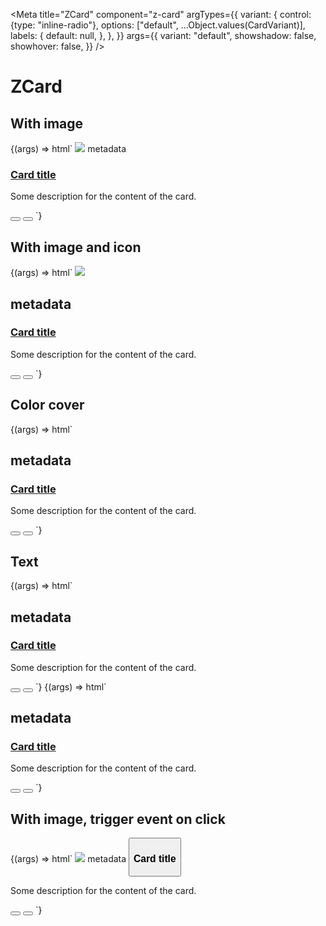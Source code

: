 
<Meta
  title="ZCard"
  component="z-card"
  argTypes={{
    variant: {
      control: {type: "inline-radio"},
      options: ["default", ...Object.values(CardVariant)],
      labels: {
        default: null,
      },
    },
  }}
  args={{
    variant: "default",
    showshadow: false,
    showhover: false,
  }}
/>

# ZCard

## With image

<Canvas>
  <Story name="With image">
    {(args) => html`
      <z-card
        class="demo-card"
        .variant="${args.variant}"
        .showshadow="${args.showshadow}"
        .showhover="${args.showhover}"
      >
        <img
          slot="cover"
          src="https://i.pinimg.com/originals/b9/fc/7e/b9fc7e6b2dd2ca128bcc3412e68994f0.jpg"
        />
        <span
          class="body-5"
          slot="metadata"
        >
          metadata
        </span>
        <a
          href="https://google.it"
          target="_blank"
          slot="title"
        >
          <h3>Card title</h3>
        </a>
        <p
          class="body-3"
          slot="text"
        >
          Some description for the content of the card.
        </p>
        <button slot="action"><z-icon name="share"></z-icon></button>
        <button slot="action"><z-icon name="delete"></z-icon></button>
      </z-card>
    `}
  </Story>
</Canvas>

## With image and icon

<Canvas>
  <Story
    name="With image and icon"
    args={{
      coverIcon: "play-filled",
    }}
  >
    {(args) => html`
      <z-card
        class="demo-card"
        cover-icon="${args.coverIcon}"
        .variant="${args.variant}"
        .showshadow="${args.showshadow}"
        .showhover="${args.showhover}"
      >
        <img
          slot="cover"
          src="https://i.pinimg.com/originals/b9/fc/7e/b9fc7e6b2dd2ca128bcc3412e68994f0.jpg"
        />
        <h2
          class="body-5"
          slot="metadata"
        >
          metadata
        </h2>
        <a
          href="https://google.it"
          target="_blank"
          slot="title"
        >
          <h3>Card title</h3>
        </a>
        <p
          class="body-3"
          slot="text"
        >
          Some description for the content of the card.
        </p>
        <button slot="action"><z-icon name="share"></z-icon></button>
        <button slot="action"><z-icon name="delete"></z-icon></button>
      </z-card>
    `}
  </Story>
</Canvas>

## Color cover

<Canvas>
  <Story
    name="Color cover"
    args={{
      "--z-card--color-cover-background": "var(--yellow500)",
    }}
  >
    {(args) => html`
      <z-card
        class="demo-card"
        .variant="${args.variant}"
        .showshadow="${args.showshadow}"
        .showhover="${args.showhover}"
        style="--z-card--color-cover-background: ${args["--z-card--color-cover-background"]};"
      >
        <h2
          class="body-5"
          slot="metadata"
        >
          metadata
        </h2>
        <a
          href="https://google.it"
          target="_blank"
          slot="title"
        >
          <h3>Card title</h3>
        </a>
        <p
          class="body-3"
          slot="text"
        >
          Some description for the content of the card.
        </p>
        <button slot="action"><z-icon name="share"></z-icon></button>
        <button slot="action"><z-icon name="delete"></z-icon></button>
      </z-card>
    `}
  </Story>
</Canvas>

## Text

<Canvas>
  <Story
    name="Text variant - primary background"
    args={{
      "--z-card--text-border-radius": "4px",
    }}
    parameters={{
      controls: {
        exclude: ["variant"],
      },
    }}
  >
    {(args) => html`
      <z-card
        class="text-variant-card"
        variant="text"
        .showshadow="${args.showshadow}"
        .showhover="${args.showhover}"
        style=${styleMap({
          "--z-card--text-background": "var(--color-primary01)",
          "--z-card--text-border-radius": `${args["--z-card--text-border-radius"]}`,
          "color": "var(--color-text-inverse)",
        })}
      >
        <h2
          class="body-5"
          slot="metadata"
        >
          metadata
        </h2>
        <a
          href="https://google.it"
          target="_blank"
          slot="title"
        >
          <h3>Card title</h3>
        </a>
        <p
          class="body-3"
          slot="text"
        >
          Some description for the content of the card.
        </p>
        <button slot="action">
          <z-icon
            name="share"
            fill="color-surface01"
          ></z-icon>
        </button>
        <button slot="action">
          <z-icon
            name="delete"
            fill="color-surface01"
          ></z-icon>
        </button>
      </z-card>
    `}
  </Story>
  <Story
    name="Text variant - white background and bordered"
    args={{
      "--z-card--text-border": "2px solid var(--gray800)",
      "--z-card--text-border-radius": "4px",
      "--z-card--text-padding": "16px 8px",
    }}
    parameters={{
      controls: {
        exclude: ["variant"],
      },
    }}
  >
    {(args) => html`<z-card
      class="text-variant-card"
      variant="text"
      .showshadow="${args.showshadow}"
      .showhover="${args.showhover}"
      style=${styleMap({
        "--z-card--text-background": `var(--color-white)`,
        "--z-card--text-border": `${args["--z-card--text-border"]}`,
        "--z-card--text-border-radius": `${args["--z-card--text-border-radius"]}`,
        "--z-card--text-padding": `${args["--z-card--text-padding"]}`,
      })}
    >
      <h2
        class="body-5"
        slot="metadata"
      >
        metadata
      </h2>
      <a
        href="https://google.it"
        target="_blank"
        slot="title"
      >
        <h3>Card title</h3>
      </a>
      <p
        class="body-3"
        slot="text"
      >
        Some description for the content of the card.
      </p>
      <button slot="action">
        <z-icon
          name="share"
          fill="color-primary01"
        ></z-icon>
      </button>
      <button slot="action">
        <z-icon
          name="delete"
          fill="color-primary01"
        ></z-icon>
      </button>
    </z-card>`}
  </Story>
</Canvas>

## With image, trigger event on click

<Canvas>
  <Story name="With image and click">
    {(args) => html`
      <script>
        document.getElementById("btn-card").addEventListener("click", (e) => {
          // emit event, do stuff
          alert("Click on card");
        });
      </script>
      <z-card
        class="demo-card"
        .variant="${args.variant}"
        .showshadow="${args.showshadow}"
        .showhover="${args.showhover}"
      >
        <img
          slot="cover"
          src="https://i.pinimg.com/originals/b9/fc/7e/b9fc7e6b2dd2ca128bcc3412e68994f0.jpg"
        />
        <span
          class="body-5"
          slot="metadata"
        >
          metadata
        </span>
        <button
          id="btn-card"
          slot="title"
        >
          <h3>Card title</h3>
        </button>
        <p
          class="body-3"
          slot="text"
        >
          Some description for the content of the card.
        </p>
        <button slot="action"><z-icon name="share"></z-icon></button>
        <button slot="action"><z-icon name="delete"></z-icon></button>
      </z-card>
    `}
  </Story>
</Canvas>

<ArgsTable of="z-card" />
